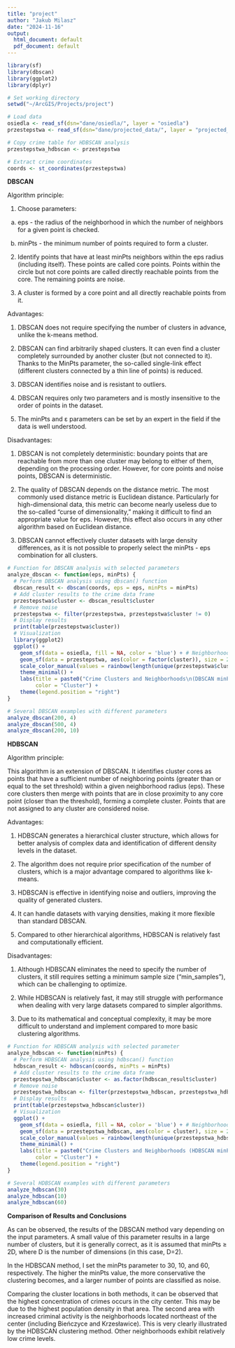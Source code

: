 ```yaml
---
title: "project"
author: "Jakub Milasz"
date: "2024-11-16"
output:
  html_document: default
  pdf_document: default
---
```


```r
library(sf)
library(dbscan)
library(ggplot2)
library(dplyr)

# Set working directory
setwd("~/ArcGIS/Projects/project")

# Load data
osiedla <- read_sf(dsn="dane/osiedla/", layer = "osiedla")
przestepstwa <- read_sf(dsn="dane/projected_data/", layer = "projected_data")

# Copy crime table for HDBSCAN analysis
przestepstwa_hdbscan <- przestepstwa

# Extract crime coordinates
coords <- st_coordinates(przestepstwa)
```
 **DBSCAN**
 
 
 Algorithm principle:
 
 1. Choose parameters:
 
   a) eps - the radius of the neighborhood in which the number of neighbors for a given point is checked.
      
   b) minPts - the minimum number of points required to form a cluster.
   
 2. Identify points that have at least minPts neighbors within the eps radius (including itself). These points are called core points.
    Points within the circle but not core points are called directly reachable points from the core. The remaining points are noise.
    
 3. A cluster is formed by a core point and all directly reachable points from it.
    
    
 Advantages:
 
 1. DBSCAN does not require specifying the number of clusters in advance, unlike the k-means method.
    
 2. DBSCAN can find arbitrarily shaped clusters. It can even find a cluster completely surrounded by another cluster (but not connected to it). Thanks to the MinPts parameter, the so-called single-link effect (different clusters connected by a thin line of points) is reduced.
    
 3. DBSCAN identifies noise and is resistant to outliers.
 
 4. DBSCAN requires only two parameters and is mostly insensitive to the order of points in the dataset.
 
 5. The minPts and ε parameters can be set by an expert in the field if the data is well understood.
    
    
 Disadvantages:
 
 1. DBSCAN is not completely deterministic: boundary points that are reachable from more than one cluster may belong to either of them, depending on the processing order. However, for core points and noise points, DBSCAN is deterministic.
    
 2. The quality of DBSCAN depends on the distance metric. The most commonly used distance metric is Euclidean distance. Particularly for high-dimensional data, this metric can become nearly useless due to the so-called "curse of dimensionality," making it difficult to find an appropriate value for eps. However, this effect also occurs in any other algorithm based on Euclidean distance.
    
 3. DBSCAN cannot effectively cluster datasets with large density differences, as it is not possible to properly select the minPts - eps combination for all clusters.
```r
# Function for DBSCAN analysis with selected parameters
analyze_dbscan <- function(eps, minPts) {
  # Perform DBSCAN analysis using dbscan() function
  dbscan_result <- dbscan(coords, eps = eps, minPts = minPts)
  # Add cluster results to the crime data frame
  przestepstwa$cluster <- dbscan_result$cluster
  # Remove noise
  przestepstwa <- filter(przestepstwa, przestepstwa$cluster != 0)
  # Display results
  print(table(przestepstwa$cluster))
  # Visualization
  library(ggplot2)
  ggplot() +
    geom_sf(data = osiedla, fill = NA, color = 'blue') + # Neighborhoods
    geom_sf(data = przestepstwa, aes(color = factor(cluster)), size = 2) + # Crimes
    scale_color_manual(values = rainbow(length(unique(przestepstwa$cluster)))) + # Cluster colors
    theme_minimal() +
    labs(title = paste0("Crime Clusters and Neighborhoods\n(DBSCAN minPts = ", minPts,", eps = ", eps, ")"),
         color = "Cluster") +
    theme(legend.position = "right")
}

# Several DBSCAN examples with different parameters
analyze_dbscan(200, 4)
analyze_dbscan(500, 4)
analyze_dbscan(200, 10)
```
 
 **HDBSCAN**
 
 
 Algorithm principle:
 
 This algorithm is an extension of DBSCAN. It identifies cluster cores
 as points that have a sufficient number of neighboring points (greater than or equal to the set threshold)
 within a given neighborhood radius (eps).
 These core clusters then merge with points that are in close proximity to any core point (closer than the threshold), forming a complete cluster.
 Points that are not assigned to any cluster are considered noise.
 
 
 Advantages:
 
 1. HDBSCAN generates a hierarchical cluster structure, which allows for better analysis of complex data and identification of different density levels in the dataset.
    
 2. The algorithm does not require prior specification of the number of clusters, which is a major advantage compared to algorithms like k-means.
    
 3. HDBSCAN is effective in identifying noise and outliers, improving the quality of generated clusters.
    
 4. It can handle datasets with varying densities, making it more flexible than standard DBSCAN.
    
 5. Compared to other hierarchical algorithms, HDBSCAN is relatively fast and computationally efficient.
    
    
 Disadvantages:
 
 1. Although HDBSCAN eliminates the need to specify the number of clusters, it still requires setting a minimum sample size ("min_samples"), which can be challenging to optimize.
    
 2. While HDBSCAN is relatively fast, it may still struggle with performance when dealing with very large datasets compared to simpler algorithms.
    
 3. Due to its mathematical and conceptual complexity, it may be more difficult to understand and implement compared to more basic clustering algorithms.
```r
# Function for HDBSCAN analysis with selected parameter
analyze_hdbscan <- function(minPts) {
  # Perform HDBSCAN analysis using hdbscan() function
  hdbscan_result <- hdbscan(coords, minPts = minPts)
  # Add cluster results to the crime data frame
  przestepstwa_hdbscan$cluster <- as.factor(hdbscan_result$cluster)
  # Remove noise
  przestepstwa_hdbscan <- filter(przestepstwa_hdbscan, przestepstwa_hdbscan$cluster != 0)
  # Display results
  print(table(przestepstwa_hdbscan$cluster))
  # Visualization
  ggplot() +
    geom_sf(data = osiedla, fill = NA, color = 'blue') + # Neighborhoods
    geom_sf(data = przestepstwa_hdbscan, aes(color = cluster), size = 2) + # Crimes
    scale_color_manual(values = rainbow(length(unique(przestepstwa_hdbscan$cluster)))) +
    theme_minimal() +
    labs(title = paste0("Crime Clusters and Neighborhoods (HDBSCAN minPts = ", minPts, ")"),
         color = "Cluster") +
    theme(legend.position = "right")
}

# Several HDBSCAN examples with different parameters
analyze_hdbscan(30)
analyze_hdbscan(10)
analyze_hdbscan(60)
```

**Comparison of Results and Conclusions**

As can be observed, the results of the DBSCAN method vary depending on the input parameters. A small value of this parameter results in a large number of clusters, but it is generally correct, as it is assumed that minPts ≥ 2D, where D is the number of dimensions (in this case, D=2).

In the HDBSCAN method, I set the minPts parameter to 30, 10, and 60, respectively. The higher the minPts value, the more conservative the clustering becomes, and a larger number of points are classified as noise.

Comparing the cluster locations in both methods, it can be observed that the highest concentration of crimes occurs in the city center. This may be due to the highest population density in that area. The second area with increased criminal activity is the neighborhoods located northeast of the center (including Bieńczyce and Krzesławice). This is very clearly illustrated by the HDBSCAN clustering method. Other neighborhoods exhibit relatively low crime levels.
